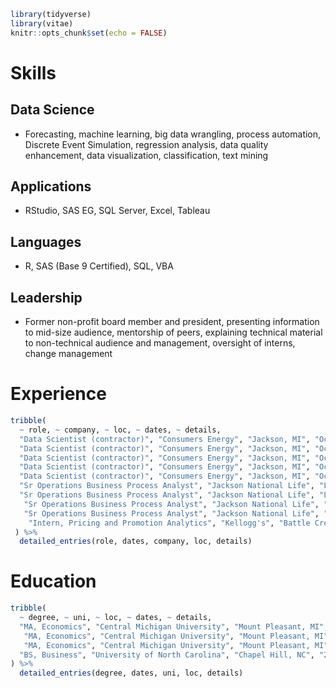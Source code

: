 ```r
library(tidyverse)
library(vitae)
knitr::opts_chunk$set(echo = FALSE)
```

<!-- # Professional Goal -->

<!-- GOAL TEXT WOULD GO HERE -->

# Skills

## Data Science

* Forecasting, machine learning, big data wrangling, process automation, Discrete Event Simulation, regression analysis, data quality enhancement, data visualization, classification, text mining

## Applications

* RStudio, SAS EG, SQL Server, Excel, Tableau

## Languages

* R, SAS (Base 9 Certified), SQL, VBA

## Leadership

* Former non-profit board member and president, presenting information to mid-size audience, mentorship of peers, explaining technical material to non-technical audience and management, oversight of interns, change management

# Experience
```r
tribble(
  ~ role, ~ company, ~ loc, ~ dates, ~ details,
  "Data Scientist (contractor)", "Consumers Energy", "Jackson, MI", "Oct 2018 - Present", "Created new Customer Experience Index (CXi) automated reporting. I brought together transactions and survey responses from our web, call center and field channels from disparate sources and created the data architecture in SQL Server for storing the data. I developed code to calculate CXi across different levels of aggregation, create backups and automatically detect data quality issues.",
  "Data Scientist (contractor)", "Consumers Energy", "Jackson, MI", "Oct 2018 - Present", "Developing Machine Learning process to classify incoming phone caller intent utilizing Naive Bayes.",
  "Data Scientist (contractor)", "Consumers Energy", "Jackson, MI", "Oct 2018 - Present", "Utilized various machine learning and statistical techniques to support analytical projects, such as k-modes classification, naive bayes, CART, anomaly detection and feature reduction.",
  "Data Scientist (contractor)", "Consumers Energy", "Jackson, MI", "Oct 2018 - Present", "Evaluated department's call center forecasting and provided recommended improvements in modeling methodology and benchmarking.",
  "Data Scientist (contractor)", "Consumers Energy", "Jackson, MI", "Oct 2018 - Present", "Discovered and remediated many data quality issues, teaching the team best practices for ensuring quality and catching errors.",
  "Sr Operations Business Process Analyst", "Jackson National Life", "Lansing, MI", "Mar 2012 - Sep 2018", "Learned and implemented machine learning and statistical processes, including: anomaly detection, force-directed network visualization, logistic regression, exponential smoothing, unobserved component models, automatic dimension reduction and variable selection, text mining, decision trees and fuzzy matching.",
  "Sr Operations Business Process Analyst", "Jackson National Life", "Lansing, MI", "Mar 2012 - Sep 2018", "Created automated forecasting system with semi-supervised machine learning umbrella to automate model parameterization. Forecasts are generated using Unobserved Component Modeling implemented with SAS PROC UCM.",
   "Sr Operations Business Process Analyst", "Jackson National Life", "Lansing, MI", "Mar 2012 - Sep 2018", "Connected to and queried directly from production DB2 databases using SAS SQL.",
   "Sr Operations Business Process Analyst", "Jackson National Life", "Lansing, MI", "Mar 2012 - Sep 2018", "Used discrete event simulation (R's simmer package) to predict the effect of various staffing strategies on Operations KPIs.",
    "Intern, Pricing and Promotion Analytics", "Kellogg's", "Battle Creek, MI", "May 2011 - Mar 2012", "Contributed to Kellogg's marketing and sales strategies, including optimal feature price, display partners and expected promotion lift."
 ) %>% 
  detailed_entries(role, dates, company, loc, details)
```


# Education
```r
tribble(
  ~ degree, ~ uni, ~ loc, ~ dates, ~ details,
  "MA, Economics", "Central Michigan University", "Mount Pleasant, MI", "2010 - 2012","Research Assistant for two professors",
   "MA, Economics", "Central Michigan University", "Mount Pleasant, MI", "2010 - 2012","Taught undergraduate Microeconomics",
   "MA, Economics", "Central Michigan University", "Mount Pleasant, MI", "2010 - 2012","Master's paper: Fare or Foul: The effects of public transit fare increases on auto fatalities",
  "BS, Business", "University of North Carolina", "Chapel Hill, NC", "2002 - 2006","Minor: Anthropology"
) %>% 
  detailed_entries(degree, dates, uni, loc, details)
```


